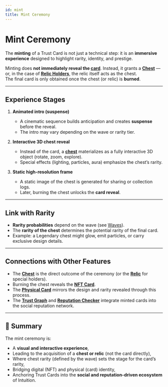 ```yaml
---
id: mint
title: Mint Ceremony
---
```


# Mint Ceremony

The **minting** of a Trust Card is not just a technical step: it is an **immersive experience** designed to highlight rarity, identity, and prestige.  

Minting does **not immediately reveal the [card](./nft.mdx)**. Instead, it grants a **[Chest](./chest.mdx)** — or, in the case of **[Relic Holders](./relic-holder.mdx)**, the relic itself acts as the chest.  
The final card is only obtained once the chest (or relic) is **burned**.

---

## Experience Stages

1. **Animated intro (suspense)**  
   - A cinematic sequence builds anticipation and creates **suspense** before the reveal.  
   - The intro may vary depending on the wave or rarity tier.  

2. **Interactive 3D chest reveal**  
   - Instead of the card, a **[chest](./chest.mdx)** materializes as a fully interactive 3D object (rotate, zoom, explore).  
   - Special effects (lighting, particles, aura) emphasize the chest’s rarity.  

3. **Static high-resolution frame**  
   - A static image of the chest is generated for sharing or collection logs.  
   - Later, burning the chest unlocks the **card reveal**.  

---

## Link with Rarity

- **Rarity probabilities** depend on the wave (see [Waves](./waves.mdx)).  
- The **rarity of the chest** determines the potential rarity of the final card.  
- Example: a Legendary chest might glow, emit particles, or carry exclusive design details.  

---

## Connections with Other Features

- The **[Chest](./chest.mdx)** is the direct outcome of the ceremony (or the **[Relic](./relic-holder.mdx)** for special holders).  
- Burning the chest reveals the **[NFT Card](./nft.mdx)**.  
- The **[Physical Card](./physical-card.mdx)** mirrors the design and rarity revealed through this process.  
- The **[Trust Graph](./trust-graph.mdx)** and **[Reputation Checker](./reputation-checker.mdx)** integrate minted cards into the social reputation network.  

---

## 📌 Summary

The mint ceremony is:  
- A **visual and interactive experience**,  
- Leading to the acquisition of a **chest or relic** (not the card directly),  
- Where chest rarity (defined by the wave) sets the stage for the card’s rarity,  
- Bridging digital (NFT) and physical (card) identity,  
- Anchoring Trust Cards into the **social and reputation-driven ecosystem** of Intuition.  
